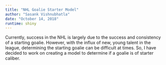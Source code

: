 ```yaml
---
title: "NHL Goalie Starter Model"
author: "Sasank Vishnubhatla"
date: "October 14, 2018"
runtime: shiny
---
```


Currently, success in the NHL is largely due to the success and consistency of a starting goalie. However, with the influx of new, young talent in the league, determining the starting goalie can be difficult at times. So, I have decided to work on creating a model to determine if a goalie is of starter caliber.